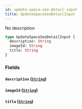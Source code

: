 ```yaml
---
id: update-space-seo-detail-input
title: UpdateSpaceSeoDetailInput
---
```


No description

```graphql
type UpdateSpaceSeoDetailInput {
  description: String
  imageId: String
  title: String
}
```

### Fields

#### `description` ([`String`](/docs/graphql/scalars/string))

#### `imageId` ([`String`](/docs/graphql/scalars/string))

#### `title` ([`String`](/docs/graphql/scalars/string))
